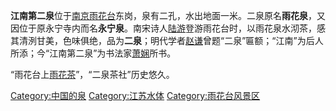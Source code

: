 {{noteTA
|1=zh-hans:雨花台风景区;zh-hant:雨花台風景區;
}}
{{文物保护单位
| 级别 = 市县级
| 省名 = 江苏省
| 市/县名 = 南京市
| 图片 = [[File:The_Second_Spring_in_the_Regions_South_of_the_Yangtze_River_02_2012-10.JPG|220px]]<br><small>江南第二泉，2012年10月</small>
| 名称 = 江南第二泉
| 编号 = 4-12
| 分类 = 古遗址
| 所在 = [[雨花台区|雨花台区]][[雨花台烈士陵园|雨花台烈士陵园]]内
| 时代 = 南宋
| 登录 = 2012年3月
}}

'''江南第二泉'''位于[[南京|南京]][[雨花台|雨花台]]东岗，泉有二孔，水出地面一米。二泉原名'''雨花泉'''，又因位于原永宁寺内而名'''永宁泉'''。南宋诗人[[陆游|陆游]]登游雨花台时，以雨花泉水沏茶，感其清洌甘美，色味俱绝，品为'''二泉'''；明代学者[[赵谦|赵谦]]曾题“二泉”匾额；“江南”为后人所添；今“江南第二泉”为书法家[[萧娴|萧娴]]所书。
 
“雨花台上[[雨花茶|雨花茶]]”，“二泉茶社”历史悠久。

{{nanjing-stub}}
{{DEFAULTSORT:Y}}
{{雨花台风景区}}
[[Category:中国的泉|Category:中国的泉]]
[[Category:江苏水体|Category:江苏水体]]
[[Category:雨花台风景区|Category:雨花台风景区]]
